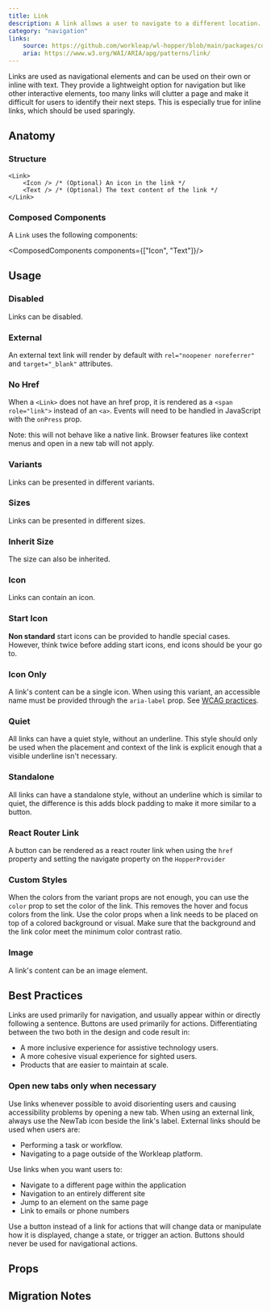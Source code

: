 ```yaml
---
title: Link
description: A link allows a user to navigate to a different location.
category: "navigation"
links:
    source: https://github.com/workleap/wl-hopper/blob/main/packages/components/src/link/src/Link.tsx
    aria: https://www.w3.org/WAI/ARIA/apg/patterns/link/
---
```


Links are used as navigational elements and can be used on their own or inline with text.
They provide a lightweight option for navigation but like other interactive elements, too many links will clutter a page and make it difficult for users to identify their next steps.
This is especially true for inline links, which should be used sparingly.

<Example src="link/docs/preview" isOpen />

## Anatomy

### Structure

```tsx
<Link>
    <Icon /> /* (Optional) An icon in the link */
    <Text /> /* (Optional) The text content of the link */
</Link>
```

### Composed Components

A `Link` uses the following components:

<ComposedComponents components={["Icon", "Text"]}/>

## Usage

### Disabled

Links can be disabled.

<Example src="link/docs/disabled" />

### External

An external text link will render by default with `rel="noopener noreferrer"` and `target="_blank"` attributes.

<Example src="link/docs/external" />

### No Href

When a `<Link>` does not have an href prop, it is rendered as a `<span role="link">` instead of an `<a>`. Events will need to be handled in JavaScript with the `onPress` prop.

Note: this will not behave like a native link. Browser features like context menus and open in a new tab will not apply.

<Example src="link/docs/noHref" />

### Variants

Links can be presented in different variants.

<Example src="link/docs/variants" />

### Sizes

Links can be presented in different sizes.

<Example src="link/docs/size" />

### Inherit Size

The size can also be inherited.

<Example src="link/docs/inheritSize" />

### Icon

Links can contain an icon.

<Example src="link/docs/icon" />

### Start Icon

**Non standard** start icons can be provided to handle special cases. However, think twice before adding start icons, end icons should be your go to.

<Example src="link/docs/startIcon" />

### Icon Only

A link's content can be a single icon. When using this variant, an accessible name must be provided through the `aria-label` prop. See [WCAG practices](https://www.w3.org/TR/WCAG20-TECHS/ARIA6.html).

<Example src="link/docs/iconOnly" />

### Quiet

All links can have a quiet style, without an underline. This style should only be used when the placement and context of the link is explicit enough that a visible underline isn't necessary.

<Example src="link/docs/quiet" />

### Standalone

All links can have a standalone style, without an underline which is similar to quiet, the difference is this adds block padding to make it more similar to a button.

<Example src="link/docs/standalone" />

### React Router Link

A button can be rendered as a react router link when using the `href` property and setting the navigate property on the `HopperProvider`

<Example src="link/docs/reactRouterLink" />

### Custom Styles

When the colors from the variant props are not enough, you can use the `color` prop to set the color of the link. This removes the hover and focus colors from the link. Use the color props when a link needs to be placed on top of a colored background or visual. Make sure that the background and the link color meet the minimum color contrast ratio.

<Example src="link/docs/staticColor" />

### Image

A link's content can be an image element.

<Example src="link/docs/image" />

## Best Practices

Links are used primarily for navigation, and usually appear within or directly following a sentence. Buttons are used primarily for actions.
Differentiating between the two both in the design and code result in:

- A more inclusive experience for assistive technology users.
- A more cohesive visual experience for sighted users.
- Products that are easier to maintain at scale.

### Open new tabs only when necessary

Use links whenever possible to avoid disorienting users and causing accessibility problems by opening a new tab. When using an external link, always use the NewTab icon beside the link's label. External links should be used when users are:

- Performing a task or workflow.
- Navigating to a page outside of the Workleap platform.

Use links when you want users to:

- Navigate to a different page within the application
- Navigation to an entirely different site
- Jump to an element on the same page
- Link to emails or phone numbers

Use a button instead of a link for actions that will change data or manipulate how it is displayed, change a state, or trigger an action. Buttons should never be used for navigational actions.

## Props

<PropTable component="Link" />

## Migration Notes

<MigrateGuide src="link/docs/migration-notes" />

